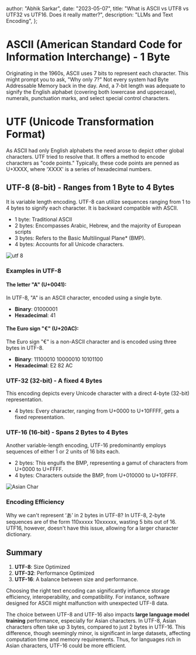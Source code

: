 
  author: "Abhik Sarkar",
  date: "2023-05-07",
  title: "What is ASCII vs UTF8 vs UTF32 vs UTF16. Does it really matter?",
  description: "LLMs and Text Encoding",
};


# ASCII (American Standard Code for Information Interchange) - 1 Byte

Originating in the 1960s, ASCII uses 7 bits to represent each character. This might prompt you to ask, "Why only 7?" Not every system had Byte Addressable Memory back in the day. And, a 7-bit length was adequate to signify the English alphabet (covering both lowercase and uppercase), numerals, punctuation marks, and select special control characters.

# UTF (Unicode Transformation Format)

As ASCII had only English alphabets the need arose to depict other global characters. UTF tried to resolve that. It offers a method to encode characters as "code points." Typically, these code points are penned as U+XXXX, where 'XXXX' is a series of hexadecimal numbers.

## UTF-8 (8-bit) - Ranges from 1 Byte to 4 Bytes

It is variable length encoding. UTF-8 can utilize sequences ranging from 1 to 4 bytes to signify each character. It is backward compatible with ASCII.

- 1 byte: Traditional ASCII
- 2 bytes: Encompasses Arabic, Hebrew, and the majority of European scripts
- 3 bytes: Refers to the Basic Multilingual Plane\* (BMP).
- 4 bytes: Accounts for all Unicode characters.

![utf 8](https://wiki.ubc.ca/images/b/bf/FSS-UTF_1992_UTF-8_1993.png)

### Examples in UTF-8

#### The letter "A" (U+0041):

In UTF-8, "A" is an ASCII character, encoded using a single byte.

- **Binary**: 01000001
- **Hexadecimal**: 41

#### The Euro sign "€" (U+20AC):

The Euro sign "€" is a non-ASCII character and is encoded using three bytes in UTF-8.

- **Binary**: 11100010 10000010 10101100
- **Hexadecimal**: E2 82 AC

### UTF-32 (32-bit) - A fixed 4 Bytes

This encoding depicts every Unicode character with a direct 4-byte (32-bit) representation.

- 4 bytes: Every character, ranging from U+0000 to U+10FFFF, gets a fixed representation.

### UTF-16 (16-bit) - Spans 2 Bytes to 4 Bytes

Another variable-length encoding, UTF-16 predominantly employs sequences of either 1 or 2 units of 16 bits each.

- 2 bytes: This engulfs the BMP, representing a gamut of characters from U+0000 to U+FFFF.
- 4 bytes: Characters outside the BMP, from U+010000 to U+10FFFF.

![Asian Char](https://i.stack.imgur.com/6C0C6.png)

### Encoding Efficiency

Why we can't represent ‘あ’ in 2 bytes in UTF-8? In UTF-8, 2-byte sequences are of the form 110xxxxx 10xxxxxx, wasting 5 bits out of 16. UTF16, however, doesn't have this issue, allowing for a larger character dictionary.

## Summary

1. **UTF-8**: Size Optimized
2. **UTF-32**: Performance Optimized
3. **UTF-16**: A balance between size and performance.

Choosing the right text encoding can significantly influence storage efficiency, interoperability, and compatibility. For instance, software designed for ASCII might malfunction with unexpected UTF-8 data.

The choice between UTF-8 and UTF-16 also impacts **large language model training** performance, especially for Asian characters. In UTF-8, Asian characters often take up 3 bytes, compared to just 2 bytes in UTF-16. This difference, though seemingly minor, is significant in large datasets, affecting computation time and memory requirements. Thus, for languages rich in Asian characters, UTF-16 could be more efficient.
